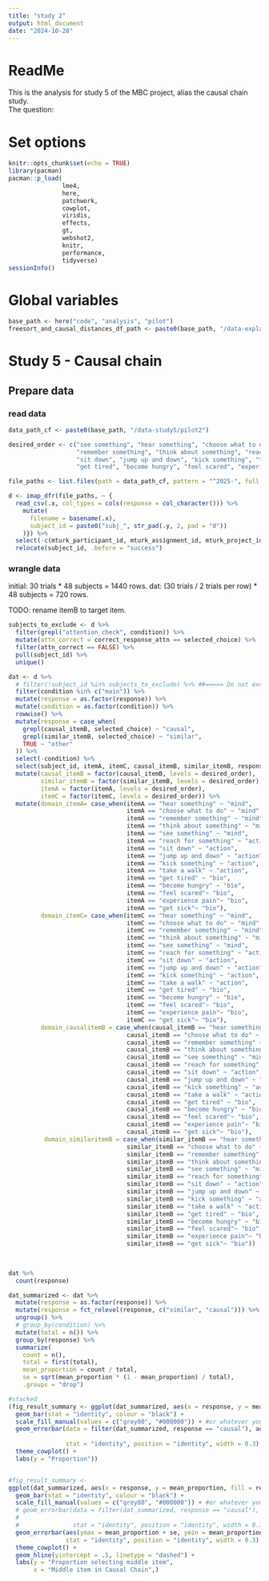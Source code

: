 ```yaml
---
title: "study 2"
output: html_document
date: "2024-10-28"
---
```


# ReadMe

This is the analysis for study 5 of the MBC project, alias the causal chain study.  
The question: 

# Set options

```r
knitr::opts_chunk$set(echo = TRUE)
library(pacman)
pacman::p_load(
               lme4, 
               here, 
               patchwork, 
               cowplot, 
               viridis, 
               effects, 
               gt,
               webshot2,
               knitr,
               performance,
               tidyverse)
sessionInfo()

```

# Global variables

```r
base_path <- here("code", "analysis", "pilot")
freesort_and_causal_distances_df_path <- paste0(base_path, "/data-explanation_1/freesort_minus_causals.csv")

```


# Study 5 - Causal chain

## Prepare data

### read data

```r
data_path_cf <- paste0(base_path, "/data-study5/pilot2")

desired_order <- c("see something", "hear something", "choose what to do", 
                   "remember something", "think about something", "reach for something", 
                   "sit down", "jump up and down", "kick something", "take a walk", 
                   "get tired", "become hungry", "feel scared", "experience pain", "get sick")

file_paths <- list.files(path = data_path_cf, pattern = "^2025-", full.names = TRUE)

d <- imap_dfr(file_paths, ~ {
  read_csv(.x, col_types = cols(response = col_character())) %>%
    mutate(
      filename = basename(.x),
      subject_id = paste0("subj_", str_pad(.y, 2, pad = "0"))
    )}) %>%
  select(-c(mturk_participant_id, mturk_assignment_id, mturk_project_id)) %>%
  relocate(subject_id, .before = "success")

```

### wrangle data

initial: 30 trials * 48 subjects = 1440 rows.
dat: (30 trials / 2 trials per row) * 48 subjects = 720 rows.

TODO: rename itemB to target item.

```r
subjects_to_exclude <- d %>%
  filter(grepl("attention_check", condition)) %>% 
  mutate(attn_correct = correct_response_attn == selected_choice) %>% 
  filter(attn_correct == FALSE) %>%
  pull(subject_id) %>% 
  unique()

dat <- d %>% 
  # filter(!subject_id %in% subjects_to_exclude) %>% ##===== Do not exclude for now
  filter(condition %in% c("main")) %>% 
  mutate(response = as.factor(response)) %>% 
  mutate(condition = as.factor(condition)) %>% 
  rowwise() %>%
  mutate(response = case_when(
    grepl(causal_itemB, selected_choice) ~ "causal",
    grepl(similar_itemB, selected_choice) ~ "similar",
    TRUE ~ "other"
  )) %>% 
  select(-condition) %>% 
  select(subject_id, itemA, itemC, causal_itemB, similar_itemB, response) %>% 
  mutate(causal_itemB = factor(causal_itemB, levels = desired_order),
         similar_itemB = factor(similar_itemB, levels = desired_order),
         itemA = factor(itemA, levels = desired_order),
         itemC = factor(itemC, levels = desired_order)) %>% 
  mutate(domain_itemA= case_when(itemA == "hear something" ~ "mind", 
                                 itemA == "choose what to do" ~ "mind",
                                 itemA == "remember something" ~ "mind",
                                 itemA == "think about something" ~ "mind",
                                 itemA == "see something" ~ "mind",
                                 itemA == "reach for something" ~ "action",
                                 itemA == "sit down" ~ "action", 
                                 itemA == "jump up and down" ~ "action",
                                 itemA == "kick something" ~ "action",
                                 itemA == "take a walk" ~ "action",
                                 itemA == "get tired" ~ "bio", 
                                 itemA == "become hungry" ~ "bio",
                                 itemA == "feel scared"~ "bio",
                                 itemA == "experience pain"~ "bio",
                                 itemA == "get sick"~ "bio"),
         domain_itemC= case_when(itemC == "hear something" ~ "mind", 
                                 itemC == "choose what to do" ~ "mind",
                                 itemC == "remember something" ~ "mind",
                                 itemC == "think about something" ~ "mind",
                                 itemC == "see something" ~ "mind",
                                 itemC == "reach for something" ~ "action",
                                 itemC == "sit down" ~ "action", 
                                 itemC == "jump up and down" ~ "action",
                                 itemC == "kick something" ~ "action",
                                 itemC == "take a walk" ~ "action",
                                 itemC == "get tired" ~ "bio", 
                                 itemC == "become hungry" ~ "bio",
                                 itemC == "feel scared"~ "bio",
                                 itemC == "experience pain"~ "bio",
                                 itemC == "get sick"~ "bio"),
         domain_causalitemB = case_when(causal_itemB == "hear something" ~ "mind", 
                                 causal_itemB == "choose what to do" ~ "mind",
                                 causal_itemB == "remember something" ~ "mind",
                                 causal_itemB == "think about something" ~ "mind",
                                 causal_itemB == "see something" ~ "mind",
                                 causal_itemB == "reach for something" ~ "action",
                                 causal_itemB == "sit down" ~ "action", 
                                 causal_itemB == "jump up and down" ~ "action",
                                 causal_itemB == "kick something" ~ "action",
                                 causal_itemB == "take a walk" ~ "action",
                                 causal_itemB == "get tired" ~ "bio", 
                                 causal_itemB == "become hungry" ~ "bio",
                                 causal_itemB == "feel scared"~ "bio",
                                 causal_itemB == "experience pain"~ "bio",
                                 causal_itemB == "get sick"~ "bio"),
          domain_similaritemB = case_when(similar_itemB == "hear something" ~ "mind", 
                                 similar_itemB == "choose what to do" ~ "mind",
                                 similar_itemB == "remember something" ~ "mind",
                                 similar_itemB == "think about something" ~ "mind",
                                 similar_itemB == "see something" ~ "mind",
                                 similar_itemB == "reach for something" ~ "action",
                                 similar_itemB == "sit down" ~ "action", 
                                 similar_itemB == "jump up and down" ~ "action",
                                 similar_itemB == "kick something" ~ "action",
                                 similar_itemB == "take a walk" ~ "action",
                                 similar_itemB == "get tired" ~ "bio", 
                                 similar_itemB == "become hungry" ~ "bio",
                                 similar_itemB == "feel scared"~ "bio",
                                 similar_itemB == "experience pain"~ "bio",
                                 similar_itemB == "get sick"~ "bio")) 
  
  

dat %>% 
  count(response)
```




```r
dat_summarized <- dat %>%
  mutate(response = as.factor(response)) %>% 
  mutate(response = fct_relevel(response, c("similar", "causal"))) %>% 
  ungroup() %>% 
  # group_by(condition) %>%
  mutate(total = n()) %>% 
  group_by(response) %>%
  summarize(
    count = n(),  
    total = first(total), 
    mean_proportion = count / total, 
    se = sqrt(mean_proportion * (1 - mean_proportion) / total),  
    .groups = "drop")

#stacked
(fig_result_summary <- ggplot(dat_summarized, aes(x = response, y = mean_proportion, fill = response)) +
  geom_bar(stat = "identity", colour = "black") +
  scale_fill_manual(values = c("grey80", "#000000")) + #or whatever you'd like!
  geom_errorbar(data = filter(dat_summarized, response == "causal"), aes(ymax = mean_proportion + se,
                                                                         ymin = mean_proportion - se),
                stat = "identity", position = "identity", width = 0.3) +
  theme_cowplot() +
  labs(y = "Proportion"))


#fig_result_summary <- 
ggplot(dat_summarized, aes(x = response, y = mean_proportion, fill = response)) +
  geom_bar(stat = "identity", colour = "black") +
  scale_fill_manual(values = c("grey80", "#000000")) + #or whatever you'd like!
  # geom_errorbar(data = filter(dat_summarized, response == "causal"), aes(ymax = mean_proportion + se,
  #                                                                        ymin = mean_proportion - se),
  #               stat = "identity", position = "identity", width = 0.3) +
  geom_errorbar(aes(ymax = mean_proportion + se, ymin = mean_proportion - se),
                stat = "identity", position = "identity", width = 0.3) +
  theme_cowplot() +
  geom_hline(yintercept = .5, linetype = "dashed") +
  labs(y = "Proportion selecting middle item",
       x = "Middle item in Causal Chain",) 
 
 
```




